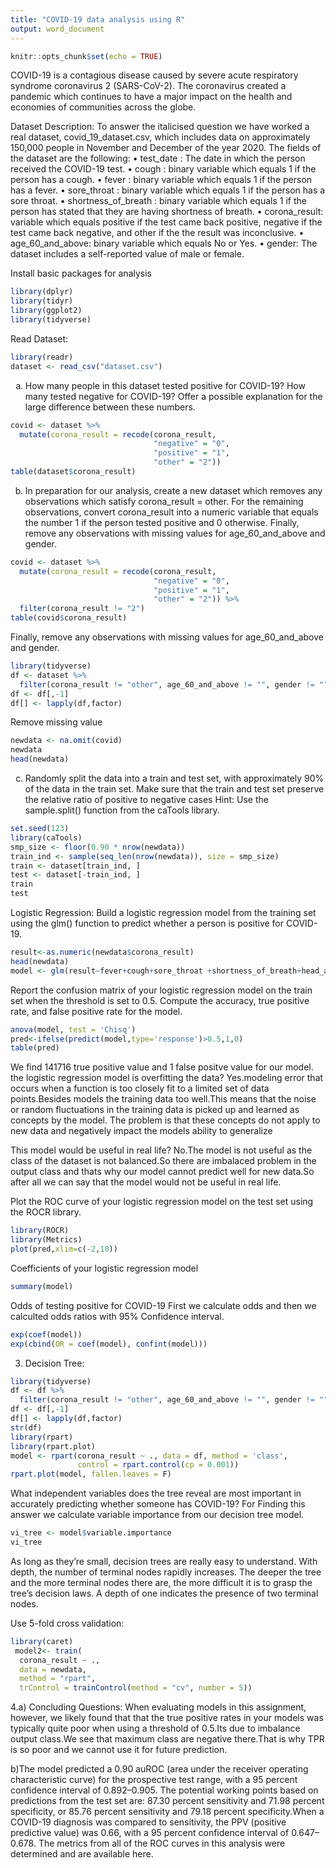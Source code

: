 ---
title: "COVID-19 data analysis using R"
output: word_document
---

```{r setup, include=FALSE}
knitr::opts_chunk$set(echo = TRUE)
```
COVID-19 is a contagious disease caused by severe acute respiratory syndrome coronavirus 2 (SARS-CoV-2). The coronavirus created a pandemic which continues to have a major impact on the health and economies of communities across the globe. 

Dataset Description:
To answer the italicised question  we have worked a real dataset, covid_19_dataset.csv, which includes data on approximately 150,000 people in November and December of the year 2020. The fields of the dataset are the following:
•	test_date : The date in which the person received the COVID-19 test.
•	cough : binary variable which equals 1 if the person has a cough.
•	fever : binary variable which equals 1 if the person has a fever.
•	sore_throat : binary variable which equals 1 if the person has a sore throat.
•	shortness_of_breath : binary variable which equals 1 if the person has stated that they are having shortness of breath.
•	corona_result: variable which equals positive if the test came back positive, negative if the test came back negative, and other if the the result was inconclusive.
•	age_60_and_above: binary variable which equals No or Yes.
•	gender: The dataset includes a self-reported value of male or female.

Install basic packages  for analysis
```{r carss,warning=FALSE,message=FALSE}
library(dplyr)
library(tidyr)
library(ggplot2)
library(tidyverse)
```

Read Dataset:
```{r cars}
library(readr)
dataset <- read_csv("dataset.csv")
```

(a)	How many people in this dataset tested positive for COVID-19? How many tested negative for COVID-19? Offer a possible explanation for the large difference between these numbers.

```{r 4}
covid <- dataset %>% 
  mutate(corona_result = recode(corona_result,
                                "negative" = "0",
                                "positive" = "1",
                                "other" = "2"))
table(dataset$corona_result)
```

(b)	In preparation for our analysis, create a new dataset which removes any observations which satisfy corona_result = other. For the remaining observations, convert corona_result into a numeric variable that equals the number 1 if the person tested positive and 0 otherwise. Finally, remove any observations with missing values for age_60_and_above and gender.

```{r parsss}
covid <- dataset %>% 
  mutate(corona_result = recode(corona_result,
                                "negative" = "0",
                                "positive" = "1",
                                "other" = "2")) %>% 
  filter(corona_result != "2")
table(covid$corona_result)
```

Finally, remove any observations with missing values for age_60_and_above and gender.

```{r kas}
library(tidyverse)
df <- dataset %>% 
  filter(corona_result != "other", age_60_and_above != "", gender != "")
df <- df[,-1]
df[] <- lapply(df,factor)
```


Remove missing value
```{r pressss}
newdata <- na.omit(covid)
newdata
head(newdata)
```


(c)	Randomly split the data into a train and test set, with approximately 90% of the data in the train set. Make sure that the train and test set preserve the relative ratio of positive to negative cases Hint: Use the sample.split() function from the caTools library.

```{r pressssuree}
set.seed(123)
library(caTools)
smp_size <- floor(0.90 * nrow(newdata))
train_ind <- sample(seq_len(nrow(newdata)), size = smp_size)
train <- dataset[train_ind, ]
test <- dataset[-train_ind, ]
train
test
```


Logistic Regression:
Build a logistic regression model from the training set using the glm() function to predict whether a person is positive for COVID-19.
```{r psressureea}
result<-as.numeric(newdata$corona_result)
head(newdata)
model <- glm(result~fever+cough+sore_throat +shortness_of_breath+head_ache , poisson(),data=newdata)
```

Report the confusion matrix of your logistic regression model on the train set when the threshold is set to 0.5. Compute the accuracy, true positive rate, and false positive rate for the model.

```{r pressursessea}
anova(model, test = 'Chisq')
pred<-ifelse(predict(model,type='response')>0.5,1,0)
table(pred)
```

We find 141716 true positive value and 1 false positve value for our model.
the logistic regression model is overfitting the data?
Yes.modeling error that occurs when a function is too closely fit to a limited set of data points.Besides models the training data too well.This means that the noise or random fluctuations in the training data is picked up and learned as concepts by the model. The problem is that these concepts do not apply to new data and negatively impact the models ability to generalize

This model would be useful in real life? 
No.The model is not useful as the class of the dataset is not balanced.So there are imbalaced problem in the output class and thats why our model cannot predict well for new data.So after all we can say that the model would not be useful in real life.

Plot the ROC curve of your logistic regression model on the test set using the ROCR library.


```{r pressureg, echo=FALSE}
library(ROCR) 
library(Metrics)
plot(pred,xlim=c(-2,10))
```
Coefficients of your logistic regression model

```{r pssurseeassss}
summary(model)
```
Odds of testing positive for COVID-19
First we calculate odds and then we calculted odds ratios with 95% Confidence interval.
```{r pssurseeass}
exp(coef(model))
exp(cbind(OR = coef(model), confint(model)))
```

3.	Decision Tree:
```{r pressussssssssssssssssre, echo=FALSE}
library(tidyverse)
df <- df %>% 
  filter(corona_result != "other", age_60_and_above != "", gender != "")
df <- df[,-1]
df[] <- lapply(df,factor)
str(df)
library(rpart)
library(rpart.plot)
model <- rpart(corona_result ~ ., data = df, method = 'class', 
               control = rpart.control(cp = 0.001))
rpart.plot(model, fallen.leaves = F)
```


What independent variables does the tree reveal are most important in accurately predicting whether someone has COVID-19?
For Finding this answer we calculate variable importance from our decision tree model.
```{r vsi}
vi_tree <- model$variable.importance
vi_tree
```
As long as they're small, decision trees are really easy to understand. With depth, the number of terminal nodes rapidly increases. The deeper the tree and the more terminal nodes there are, the more difficult it is to grasp the tree's decision laws. A depth of one indicates the presence of two terminal nodes.

Use 5-fold cross validation:
```{r vsk}
library(caret)
 model2<- train(
  corona_result ~ .,
  data = newdata,
  method = "rpart",
  trControl = trainControl(method = "cv", number = 5))
```
4.a)	Concluding Questions:
When evaluating models in this assignment, however, we likely found that that the true positive rates in your models was typically quite poor when using a threshold of 0.5.Its due to imbalance output class.We see that maximum class are negative there.That is why TPR is so poor and we cannot use it for future prediction.

b)The model predicted a 0.90 auROC (area under the receiver operating characteristic curve) for the prospective test range, with a 95 percent confidence interval of 0.892–0.905. The potential working points based on predictions from the test set are: 87.30 percent sensitivity and 71.98 percent specificity, or 85.76 percent sensitivity and 79.18 percent specificity.When a COVID-19 diagnosis was compared to sensitivity, the PPV (positive predictive value) was 0.66, with a 95 percent confidence interval of 0.647–0.678. The metrics from all of the ROC curves in this analysis were determined and are available here.